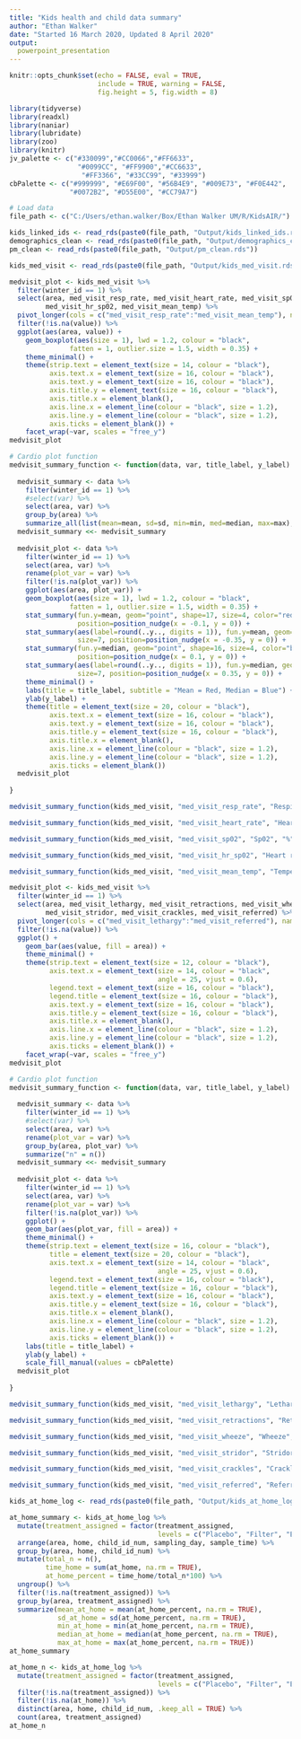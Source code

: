 ```yaml
---
title: "Kids health and child data summary"
author: "Ethan Walker"
date: "Started 16 March 2020, Updated 8 April 2020"
output: 
  powerpoint_presentation
---
```


```r
knitr::opts_chunk$set(echo = FALSE, eval = TRUE, 
                      include = TRUE, warning = FALSE,
                      fig.height = 5, fig.width = 8)
```

```r
library(tidyverse)
library(readxl)
library(naniar)
library(lubridate)
library(zoo)
library(knitr)
jv_palette <- c("#330099","#CC0066","#FF6633", 
                 "#0099CC", "#FF9900","#CC6633",
                  "#FF3366", "#33CC99", "#33999")
cbPalette <- c("#999999", "#E69F00", "#56B4E9", "#009E73", "#F0E442", 
               "#0072B2", "#D55E00", "#CC79A7")
```

```r
# Load data
file_path <- c("C:/Users/ethan.walker/Box/Ethan Walker UM/R/KidsAIR/")

kids_linked_ids <- read_rds(paste0(file_path, "Output/kids_linked_ids.rds"))
demographics_clean <- read_rds(paste0(file_path, "Output/demographics_clean.rds"))
pm_clean <- read_rds(paste0(file_path, "Output/pm_clean.rds"))

kids_med_visit <- read_rds(paste0(file_path, "Output/kids_med_visit.rds")) 
```


```r
medvisit_plot <- kids_med_visit %>% 
  filter(winter_id == 1) %>% 
  select(area, med_visit_resp_rate, med_visit_heart_rate, med_visit_sp02, 
         med_visit_hr_sp02, med_visit_mean_temp) %>% 
  pivot_longer(cols = c("med_visit_resp_rate":"med_visit_mean_temp"), names_to = "var") %>% 
  filter(!is.na(value)) %>% 
  ggplot(aes(area, value)) +
    geom_boxplot(aes(size = 1), lwd = 1.2, colour = "black", 
               fatten = 1, outlier.size = 1.5, width = 0.35) +
    theme_minimal() +
    theme(strip.text = element_text(size = 14, colour = "black"),
          axis.text.x = element_text(size = 16, colour = "black"),
          axis.text.y = element_text(size = 16, colour = "black"),
          axis.title.y = element_text(size = 16, colour = "black"),
          axis.title.x = element_blank(),
          axis.line.x = element_line(colour = "black", size = 1.2), 
          axis.line.y = element_line(colour = "black", size = 1.2), 
          axis.ticks = element_blank()) +
    facet_wrap(~var, scales = "free_y")
medvisit_plot
```


```r
# Cardio plot function
medvisit_summary_function <- function(data, var, title_label, y_label) {
  
  medvisit_summary <- data %>% 
    filter(winter_id == 1) %>% 
    #select(var) %>% 
    select(area, var) %>% 
    group_by(area) %>% 
    summarize_all(list(mean=mean, sd=sd, min=min, med=median, max=max), na.rm = TRUE)
  medvisit_summary <<- medvisit_summary
  
  medvisit_plot <- data %>% 
    filter(winter_id == 1) %>% 
    select(area, var) %>% 
    rename(plot_var = var) %>% 
    filter(!is.na(plot_var)) %>% 
    ggplot(aes(area, plot_var)) +
    geom_boxplot(aes(size = 1), lwd = 1.2, colour = "black", 
               fatten = 1, outlier.size = 1.5, width = 0.35) +
    stat_summary(fun.y=mean, geom="point", shape=17, size=4, color="red",
                 position=position_nudge(x = -0.1, y = 0)) +
    stat_summary(aes(label=round(..y.., digits = 1)), fun.y=mean, geom="text", 
                 size=7, position=position_nudge(x = -0.35, y = 0)) +
    stat_summary(fun.y=median, geom="point", shape=16, size=4, color="blue",
                 position=position_nudge(x = 0.1, y = 0)) +
    stat_summary(aes(label=round(..y.., digits = 1)), fun.y=median, geom="text", 
                 size=7, position=position_nudge(x = 0.35, y = 0)) +
    theme_minimal() +
    labs(title = title_label, subtitle = "Mean = Red, Median = Blue") +
    ylab(y_label) +
    theme(title = element_text(size = 20, colour = "black"),
          axis.text.x = element_text(size = 16, colour = "black"),
          axis.text.y = element_text(size = 16, colour = "black"),
          axis.title.y = element_text(size = 16, colour = "black"),
          axis.title.x = element_blank(),
          axis.line.x = element_line(colour = "black", size = 1.2), 
          axis.line.y = element_line(colour = "black", size = 1.2), 
          axis.ticks = element_blank()) 
  medvisit_plot
  
}
```

```r
medvisit_summary_function(kids_med_visit, "med_visit_resp_rate", "Respiratory rate", "breaths/min")
```

\pagebreak

```r
medvisit_summary_function(kids_med_visit, "med_visit_heart_rate", "Heart rate", "beats/min")
```

\pagebreak

```r
medvisit_summary_function(kids_med_visit, "med_visit_sp02", "Sp02", "%")
```

\pagebreak

```r
medvisit_summary_function(kids_med_visit, "med_visit_hr_sp02", "Heart rate from Sp02", "beats/min")
```

\pagebreak

```r
medvisit_summary_function(kids_med_visit, "med_visit_mean_temp", "Temperature", "Degrees F")
```

\pagebreak

```r
medvisit_plot <- kids_med_visit %>% 
  filter(winter_id == 1) %>% 
  select(area, med_visit_lethargy, med_visit_retractions, med_visit_wheeze, 
         med_visit_stridor, med_visit_crackles, med_visit_referred) %>% 
  pivot_longer(cols = c("med_visit_lethargy":"med_visit_referred"), names_to = "var") %>% 
  filter(!is.na(value)) %>% 
  ggplot() +
    geom_bar(aes(value, fill = area)) +
    theme_minimal() +
    theme(strip.text = element_text(size = 12, colour = "black"),
          axis.text.x = element_text(size = 14, colour = "black", 
                                     angle = 25, vjust = 0.6),
          legend.text = element_text(size = 16, colour = "black"),
          legend.title = element_text(size = 16, colour = "black"),
          axis.text.y = element_text(size = 16, colour = "black"),
          axis.title.y = element_text(size = 16, colour = "black"),
          axis.title.x = element_blank(),
          axis.line.x = element_line(colour = "black", size = 1.2), 
          axis.line.y = element_line(colour = "black", size = 1.2), 
          axis.ticks = element_blank()) +
    facet_wrap(~var, scales = "free_y")
medvisit_plot
```


```r
# Cardio plot function
medvisit_summary_function <- function(data, var, title_label, y_label) {
  
  medvisit_summary <- data %>% 
    filter(winter_id == 1) %>% 
    #select(var) %>% 
    select(area, var) %>% 
    rename(plot_var = var) %>% 
    group_by(area, plot_var) %>% 
    summarize("n" = n())
  medvisit_summary <<- medvisit_summary
  
  medvisit_plot <- data %>% 
    filter(winter_id == 1) %>% 
    select(area, var) %>% 
    rename(plot_var = var) %>% 
    filter(!is.na(plot_var)) %>% 
    ggplot() +
    geom_bar(aes(plot_var, fill = area)) +
    theme_minimal() +
    theme(strip.text = element_text(size = 16, colour = "black"),
          title = element_text(size = 20, colour = "black"),
          axis.text.x = element_text(size = 14, colour = "black", 
                                     angle = 25, vjust = 0.6),
          legend.text = element_text(size = 16, colour = "black"),
          legend.title = element_text(size = 16, colour = "black"),
          axis.text.y = element_text(size = 16, colour = "black"),
          axis.title.y = element_text(size = 16, colour = "black"),
          axis.title.x = element_blank(),
          axis.line.x = element_line(colour = "black", size = 1.2), 
          axis.line.y = element_line(colour = "black", size = 1.2), 
          axis.ticks = element_blank()) +
    labs(title = title_label) +
    ylab(y_label) +
    scale_fill_manual(values = cbPalette)
  medvisit_plot
  
}
```

\pagebreak

```r
medvisit_summary_function(kids_med_visit, "med_visit_lethargy", "Lethargy", "count")
```

\pagebreak

```r
medvisit_summary_function(kids_med_visit, "med_visit_retractions", "Retractions", "count")
```

\pagebreak

```r
medvisit_summary_function(kids_med_visit, "med_visit_wheeze", "Wheeze", "count")
```

\pagebreak

```r
medvisit_summary_function(kids_med_visit, "med_visit_stridor", "Stridor", "count")
```

\pagebreak

```r
medvisit_summary_function(kids_med_visit, "med_visit_crackles", "Crackles", "count")
```

\pagebreak

```r
medvisit_summary_function(kids_med_visit, "med_visit_referred", "Referred", "count")
```

\pagebreak

```r
kids_at_home_log <- read_rds(paste0(file_path, "Output/kids_at_home_log.rds"))

at_home_summary <- kids_at_home_log %>% 
  mutate(treatment_assigned = factor(treatment_assigned,
                                     levels = c("Placebo", "Filter", "Education"))) %>% 
  arrange(area, home, child_id_num, sampling_day, sample_time) %>% 
  group_by(area, home, child_id_num) %>% 
  mutate(total_n = n(),
         time_home = sum(at_home, na.rm = TRUE),
         at_home_percent = time_home/total_n*100) %>% 
  ungroup() %>% 
  filter(!is.na(treatment_assigned)) %>% 
  group_by(area, treatment_assigned) %>% 
  summarize(mean_at_home = mean(at_home_percent, na.rm = TRUE),
            sd_at_home = sd(at_home_percent, na.rm = TRUE),
            min_at_home = min(at_home_percent, na.rm = TRUE),
            median_at_home = median(at_home_percent, na.rm = TRUE),
            max_at_home = max(at_home_percent, na.rm = TRUE))
at_home_summary

at_home_n <- kids_at_home_log %>% 
  mutate(treatment_assigned = factor(treatment_assigned,
                                     levels = c("Placebo", "Filter", "Education"))) %>% 
  filter(!is.na(treatment_assigned)) %>% 
  filter(!is.na(at_home)) %>% 
  distinct(area, home, child_id_num, .keep_all = TRUE) %>% 
  count(area, treatment_assigned)
at_home_n
```

